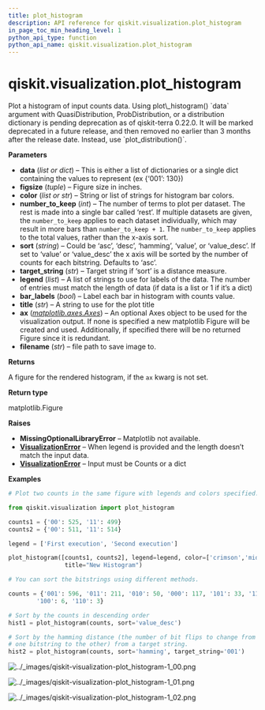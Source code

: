```yaml
---
title: plot_histogram
description: API reference for qiskit.visualization.plot_histogram
in_page_toc_min_heading_level: 1
python_api_type: function
python_api_name: qiskit.visualization.plot_histogram
---
```


<span id="qiskit-visualization-plot-histogram" />

# qiskit.visualization.plot\_histogram

<Function id="qiskit.visualization.plot_histogram" isDedicatedPage={true} github="https://github.com/qiskit/qiskit/tree/stable/0.24/qiskit/visualization/counts_visualization.py" signature="plot_histogram(data, figsize=(7, 5), color=None, number_to_keep=None, sort='asc', target_string=None, legend=None, bar_labels=True, title=None, ax=None, filename=None)">
  Plot a histogram of input counts data.

  <Admonition title="Deprecated since version 0.22.0_pending" type="danger">
    Using plot\_histogram() `data` argument with QuasiDistribution, ProbDistribution, or a distribution dictionary is pending deprecation as of qiskit-terra 0.22.0. It will be marked deprecated in a future release, and then removed no earlier than 3 months after the release date. Instead, use `plot_distribution()`.
  </Admonition>

  **Parameters**

  *   **data** (*list or dict*) – This is either a list of dictionaries or a single dict containing the values to represent (ex \{‘001’: 130})
  *   **figsize** (*tuple*) – Figure size in inches.
  *   **color** (*list or str*) – String or list of strings for histogram bar colors.
  *   **number\_to\_keep** (*int*) – The number of terms to plot per dataset. The rest is made into a single bar called ‘rest’. If multiple datasets are given, the `number_to_keep` applies to each dataset individually, which may result in more bars than `number_to_keep + 1`. The `number_to_keep` applies to the total values, rather than the x-axis sort.
  *   **sort** (*string*) – Could be ‘asc’, ‘desc’, ‘hamming’, ‘value’, or ‘value\_desc’. If set to ‘value’ or ‘value\_desc’ the x axis will be sorted by the number of counts for each bitstring. Defaults to ‘asc’.
  *   **target\_string** (*str*) – Target string if ‘sort’ is a distance measure.
  *   **legend** (*list*) – A list of strings to use for labels of the data. The number of entries must match the length of data (if data is a list or 1 if it’s a dict)
  *   **bar\_labels** (*bool*) – Label each bar in histogram with counts value.
  *   **title** (*str*) – A string to use for the plot title
  *   **ax** ([*matplotlib.axes.Axes*](https://matplotlib.org/stable/api/_as_gen/matplotlib.axes.Axes.html#matplotlib.axes.Axes "(in Matplotlib v3.7.2)")) – An optional Axes object to be used for the visualization output. If none is specified a new matplotlib Figure will be created and used. Additionally, if specified there will be no returned Figure since it is redundant.
  *   **filename** (*str*) – file path to save image to.

  **Returns**

  A figure for the rendered histogram, if the `ax` kwarg is not set.

  **Return type**

  matplotlib.Figure

  **Raises**

  *   **MissingOptionalLibraryError** – Matplotlib not available.
  *   [**VisualizationError**](qiskit.visualization.VisualizationError "qiskit.visualization.VisualizationError") – When legend is provided and the length doesn’t match the input data.
  *   [**VisualizationError**](qiskit.visualization.VisualizationError "qiskit.visualization.VisualizationError") – Input must be Counts or a dict

  **Examples**

  ```python
  # Plot two counts in the same figure with legends and colors specified.

  from qiskit.visualization import plot_histogram

  counts1 = {'00': 525, '11': 499}
  counts2 = {'00': 511, '11': 514}

  legend = ['First execution', 'Second execution']

  plot_histogram([counts1, counts2], legend=legend, color=['crimson','midnightblue'],
                  title="New Histogram")

  # You can sort the bitstrings using different methods.

  counts = {'001': 596, '011': 211, '010': 50, '000': 117, '101': 33, '111': 8,
          '100': 6, '110': 3}

  # Sort by the counts in descending order
  hist1 = plot_histogram(counts, sort='value_desc')

  # Sort by the hamming distance (the number of bit flips to change from
  # one bitstring to the other) from a target string.
  hist2 = plot_histogram(counts, sort='hamming', target_string='001')
  ```

  ![../\_images/qiskit-visualization-plot\_histogram-1\_00.png](/images/api/qiskit/0.43/qiskit-visualization-plot_histogram-1_00.png)

  ![../\_images/qiskit-visualization-plot\_histogram-1\_01.png](/images/api/qiskit/0.43/qiskit-visualization-plot_histogram-1_01.png)

  ![../\_images/qiskit-visualization-plot\_histogram-1\_02.png](/images/api/qiskit/0.43/qiskit-visualization-plot_histogram-1_02.png)
</Function>

